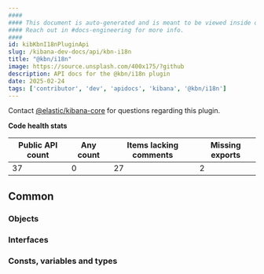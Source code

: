 ```yaml
---
####
#### This document is auto-generated and is meant to be viewed inside our experimental, new docs system.
#### Reach out in #docs-engineering for more info.
####
id: kibKbnI18nPluginApi
slug: /kibana-dev-docs/api/kbn-i18n
title: "@kbn/i18n"
image: https://source.unsplash.com/400x175/?github
description: API docs for the @kbn/i18n plugin
date: 2025-02-24
tags: ['contributor', 'dev', 'apidocs', 'kibana', '@kbn/i18n']
---
```




Contact [@elastic/kibana-core](https://github.com/orgs/elastic/teams/kibana-core) for questions regarding this plugin.

**Code health stats**

| Public API count  | Any count | Items lacking comments | Missing exports |
|-------------------|-----------|------------------------|-----------------|
| 37 | 0 | 27 | 2 |

## Common

### Objects
<DocDefinitionList data={kbnI18nObj.common.objects}/>

### Interfaces
<DocDefinitionList data={kbnI18nObj.common.interfaces}/>

### Consts, variables and types
<DocDefinitionList data={kbnI18nObj.common.misc}/>

